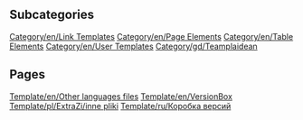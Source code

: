 
== Subcategories ==
[[Category/en/Link Templates]]
[[Category/en/Page Elements]]
[[Category/en/Table Elements]]
[[Category/en/User Templates]]
[[Category/gd/Teamplaidean]]

== Pages ==
[[Template/en/Other languages files]]
[[Template/en/VersionBox]]
[[Template/pl/ExtraZi/inne pliki]]
[[Template/ru/Коробка версий]]
